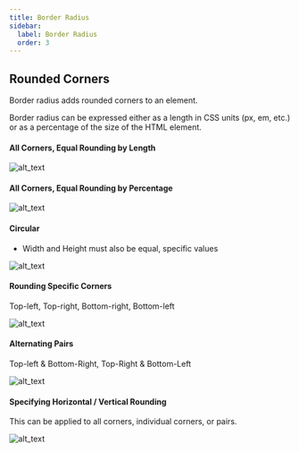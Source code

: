 ```yaml
---
title: Border Radius
sidebar:
  label: Border Radius
  order: 3
---
```


## Rounded Corners

Border radius adds rounded corners to an element.

Border radius can be expressed either as a length in CSS units (px, em, etc.) or as a percentage of the size of the HTML element.

#### **All Corners, Equal Rounding by Length**

![alt_text](/assets/lessons/d1-border-radius-equal-length.png 'image_tooltip')

#### **All Corners, Equal Rounding by Percentage**

![alt_text](/assets/lessons/d1-border-radius-equal-percent.png 'image_tooltip')

#### **Circular**

- Width and Height must also be equal, specific values

![alt_text](/assets/lessons/d1-border-radius-circular.png 'image_tooltip')

#### **Rounding Specific Corners**

Top-left, Top-right, Bottom-right, Bottom-left

![alt_text](/assets/lessons/d1-border-radius-individual-corner.png 'image_tooltip')

#### **Alternating Pairs**

Top-left & Bottom-Right, Top-Right & Bottom-Left

![alt_text](/assets/lessons/d1-border-radius-alternating-pairs.png 'image_tooltip')

#### **Specifying Horizontal / Vertical Rounding**

This can be applied to all corners, individual corners, or pairs.

![alt_text](/assets/lessons/d1-border-radius-non-uniform.png 'image_tooltip')
